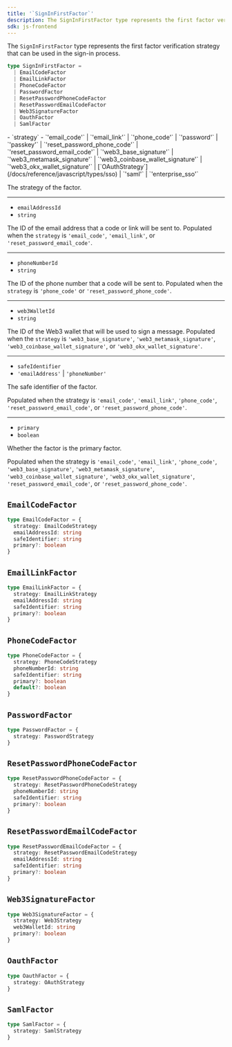 ```yaml
---
title: '`SignInFirstFactor`'
description: The SignInFirstFactor type represents the first factor verification strategy that can be used in the sign-in process.
sdk: js-frontend
---
```


The `SignInFirstFactor` type represents the first factor verification strategy that can be used in the sign-in process.

```ts
type SignInFirstFactor =
  | EmailCodeFactor
  | EmailLinkFactor
  | PhoneCodeFactor
  | PasswordFactor
  | ResetPasswordPhoneCodeFactor
  | ResetPasswordEmailCodeFactor
  | Web3SignatureFactor
  | OauthFactor
  | SamlFactor
```

<Properties>
  - `strategy`
  - `'email_code'` | `'email_link'` | `'phone_code'` | `'password'` | `'passkey'` | `'reset_password_phone_code'` | `'reset_password_email_code'` | `'web3_base_signature'` | `'web3_metamask_signature'` | `'web3_coinbase_wallet_signature'` | `'web3_okx_wallet_signature'` | [`OAuthStrategy`](/docs/reference/javascript/types/sso) | `'saml'` | `'enterprise_sso'`

  The strategy of the factor.

  ---

  - `emailAddressId`
  - `string`

  The ID of the email address that a code or link will be sent to. Populated when the `strategy` is `'email_code'`, `'email_link'`, or `'reset_password_email_code'`.

  ---

  - `phoneNumberId`
  - `string`

  The ID of the phone number that a code will be sent to. Populated when the `strategy` is `'phone_code'` or `'reset_password_phone_code'`.

  ---

  - `web3WalletId`
  - `string`

  The ID of the Web3 wallet that will be used to sign a message. Populated when the `strategy` is `'web3_base_signature'`, `'web3_metamask_signature'`, `'web3_coinbase_wallet_signature'`, or `'web3_okx_wallet_signature'`.

  ---

  - `safeIdentifier`
  - `'emailAddress'` | `'phoneNumber'`

  The safe identifier of the factor.

  Populated when the strategy is `'email_code'`, `'email_link'`, `'phone_code'`, `'reset_password_email_code'`, or `'reset_password_phone_code'`.

  ---

  - `primary`
  - `boolean`

  Whether the factor is the primary factor.

  Populated when the strategy is `'email_code'`, `'email_link'`, `'phone_code'`, `'web3_base_signature'`, `'web3_metamask_signature'`, `'web3_coinbase_wallet_signature'`, `'web3_okx_wallet_signature'`, `'reset_password_email_code'`, or `'reset_password_phone_code'`.
</Properties>

## `EmailCodeFactor`

```ts
type EmailCodeFactor = {
  strategy: EmailCodeStrategy
  emailAddressId: string
  safeIdentifier: string
  primary?: boolean
}
```

## `EmailLinkFactor`

```ts
type EmailLinkFactor = {
  strategy: EmailLinkStrategy
  emailAddressId: string
  safeIdentifier: string
  primary?: boolean
}
```

## `PhoneCodeFactor`

```ts
type PhoneCodeFactor = {
  strategy: PhoneCodeStrategy
  phoneNumberId: string
  safeIdentifier: string
  primary?: boolean
  default?: boolean
}
```

## `PasswordFactor`

```ts
type PasswordFactor = {
  strategy: PasswordStrategy
}
```

## `ResetPasswordPhoneCodeFactor`

```ts
type ResetPasswordPhoneCodeFactor = {
  strategy: ResetPasswordPhoneCodeStrategy
  phoneNumberId: string
  safeIdentifier: string
  primary?: boolean
}
```

## `ResetPasswordEmailCodeFactor`

```ts
type ResetPasswordEmailCodeFactor = {
  strategy: ResetPasswordEmailCodeStrategy
  emailAddressId: string
  safeIdentifier: string
  primary?: boolean
}
```

## `Web3SignatureFactor`

```ts
type Web3SignatureFactor = {
  strategy: Web3Strategy
  web3WalletId: string
  primary?: boolean
}
```

## `OauthFactor`

```ts
type OauthFactor = {
  strategy: OAuthStrategy
}
```

## `SamlFactor`

```ts
type SamlFactor = {
  strategy: SamlStrategy
}
```
